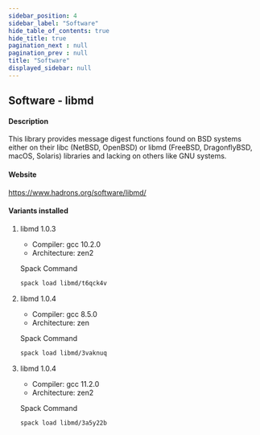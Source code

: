 ```yaml
---
sidebar_position: 4
sidebar_label: "Software"
hide_table_of_contents: true
hide_title: true
pagination_next : null
pagination_prev : null
title: "Software"
displayed_sidebar: null
---
```


## Software - libmd


#### Description
This library provides message digest functions found on BSD systems either on their libc (NetBSD, OpenBSD) or libmd (FreeBSD, DragonflyBSD, macOS, Solaris) libraries and lacking on others like GNU systems.

#### Website
https://www.hadrons.org/software/libmd/

#### Variants installed

1. libmd 1.0.3

    - Compiler: gcc 10.2.0
    - Architecture: zen2

    Spack Command
    ```bash
    spack load libmd/t6qck4v
    ```

2. libmd 1.0.4

    - Compiler: gcc 8.5.0
    - Architecture: zen

    Spack Command
    ```bash
    spack load libmd/3vaknuq
    ```

3. libmd 1.0.4

    - Compiler: gcc 11.2.0
    - Architecture: zen2

    Spack Command
    ```bash
    spack load libmd/3a5y22b
    ```
